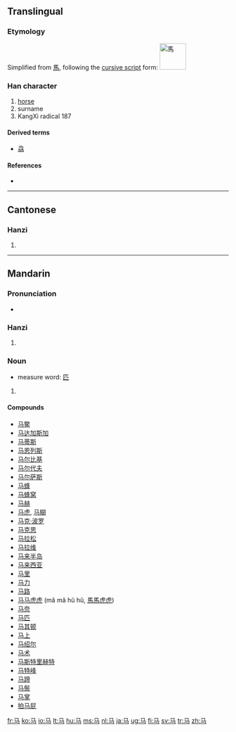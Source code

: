 {{also|馬|𩧢|骉|驫}}
==Translingual==
{{stroke order}}

===Etymology===
Simplified from [[馬]], following the [[w:Cursive script (East Asia)|cursive script]] form:
[[Image:馬-caoshu.svg|60px|馬]]

===Han character===
{{Han char|rn=187|rad=马|as=00|sn=3|four=|canj=弓女尸一 (NVSM), 弓心一 (NPM)}}

# [[horse]]
# surname
# KangXi radical 187

====Derived terms====
*[[骉]]

====References====
* {{Han ref|kx=1447.241|hdz=74539.020|uh=9A6C|ud=39532}}

----

==Cantonese==
{{zh-forms|马|[[馬]]}}

===Hanzi===
{{yue-hanzi|jyut=|y=ma5}}

# {{defn|Cantonese}}

----

==Mandarin==
{{zh-forms|马|[[馬]]}}

===Pronunciation===
* {{audio|zh-mǎ.ogg|audio}}

===Hanzi===
{{cmn-hanzi|tra=馬|pin=[[mǎ]] ([[ma3]])|wg=ma<sup>3</sup>}}

# {{defn|Mandarin}}

===Noun===
* measure word: [[匹]]
{{infl|cmn|noun|sc=Hani}}{{zh-attention|needs inflection template}}

# {{defn|Mandarin}}

====Compounds====
* [[马鳖]]
* [[马达加斯加]]
* [[马蒂斯]]
* [[马恩列斯]]
* [[马尔比基]]
* [[马尔代夫]]
* [[马尔萨斯]]
* [[马蜂]]
* [[马蜂窝]]
* [[马赫]]
* [[马虎]], [[马糊]]
* [[马克·波罗]]
* [[马克思]]
* [[马拉松]]
* [[马拉维]]
* [[马来半岛]]
* [[马来西亚]]
* [[马里]]
* [[马力]]
* [[马路]]
* [[马马虎虎]] (mǎ mǎ hǔ hǔ, [[馬馬虎虎]])
* [[马奈]]
* [[马匹]]
* [[马其顿]]
* [[马上]]
* [[马绍尔]]
* [[马术]]
* [[马斯特里赫特]]
* [[马特峰]]
* [[马蹄]]
* [[马鬃]]
* [[马掌]]
* [[拍马屁]]

[[fr:马]]
[[ko:马]]
[[io:马]]
[[lt:马]]
[[hu:马]]
[[ms:马]]
[[nl:马]]
[[ja:马]]
[[ug:马]]
[[fi:马]]
[[sv:马]]
[[tr:马]]
[[zh:马]]